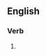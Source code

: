 {{also|irradiâtes}}

==English==

===Verb===
{{head|en|verb form}}

# {{en-third-person singular of|irradiate}}
